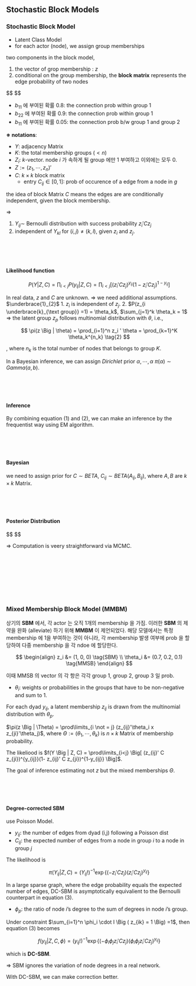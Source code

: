 
## Stochastic Block Models

### Stochastic Block Model

- Latent Class Model
- for each actor (node), we assign group memberships

two components in the block model,

1. the vector of grop membership : $z$
2. conditional on the group membership, the **block matrix** represents the edge probability of two nodes


$$
\begin{align}
&
\begin{bmatrix}
0.8 & 0.05 & 0.02 \\
0.05 & 0.9 & 0.03 \\
0.02 & 0.03 & 0.7
\end{bmatrix}

&&
\begin{bmatrix}
b_{11} & b_{12} & b_{13} \\
b_{21} & b_{22} & b_{23}  \\
b_{31} & b_{32} & b_{32} 
\end{bmatrix}

\end{align}
$$

- $b_{11}$ 에 부여된 확률 0.8: the connection prob within group 1
- $b_{22}$ 에 부여된 확률 0.9: the connection prob within group 1
- $b_{11}$ 에 부여된 확률 0.05: the connection prob b/w group 1 and group 2



**※ notations**:

- $Y$: adjacency Matrix
- $K$: the total membership groups ($<n$)
- $Z_i$: $k$-vector. node $i$ 가 속하게 될 group 에만 $1$ 부여하고 이외에는 모두 $0$.
- $Z := (z_1 , \cdots, z_n)'$
- $C$: $k \times k$ block matrix
  - entry $C_{ij} \in [0,1]$: prob of occurence of a edge from a node in $g$
  
  


the idea of block Matrix $C$ means the edges are are conditionally independent, given the block membership.


$\Rightarrow$ 

1. $Y_{ij} \sim$ Bernoulli distribution with success probability $z_i ' C z_j$
2. independent of $Y_{kl}$ for $(i,j) \not = (k,l)$, given $z_i$ and $z_j$.








<br>
<br>
<br>






#### Likelihood function

$$
P (Y \Big | Z, C) = \prod_{i<j} P (y_{ij} \Big | Z, C)
= \prod_{i<j}
\Bigg [  \Big (z_i ' Cz_j \Big )^{y_{ij}}
 \Big (1-z_i ' Cz_j \Big )^{1-y_{ij}}
 \Bigg ] \tag{1}
$$



In real data, $z$ and $C$ are unknown. $\Rightarrow$ we need additional assumptions.
$\underbrace{1}_{2}$
1. $z_i$ is independent of $z_j$.
2. $P(z_{i \underbrace{k}_{\text group}} =1) = \theta_k$, $\sum_{j=1}^k \theta_k = 1$  $\Rightarrow$ the latent group $z_p$ follows multinomial distribution with $\theta$, i.e.,

$$
\pi(z \Big | \theta) = \prod_{i=1}^n z_i ' \theta = \prod_{k=1}^K \theta_k^{n_k} \tag{2}
$$

, where $n_k$ is the total number of nodes that belongs to group $K$.


In a Bayesian inference, we can assign $Dirichlet$ prior $\alpha, \cdots, \alpha$ $\pi(\alpha) \sim Gamma (a,b)$.





<br>
<br>
<br>





#### Inference

By combining equation (1) and (2), we can make an inference by the frequentist way using EM algorithm.





<br>
<br>
<br>





#### Bayesian

we need to assign prior for $C \sim BETA$, $C_{ij} \sim BETA(A_{ij}, B_{ij})$, where $A, B$ are $k \times k$ Matrix.





<br>
<br>
<br>






#### Posterior Distribution 

$$
\begin{alignat}{2}



\pi(Z , \theta, C , \alpha  \Big | Y) 

 & \propto f(Y \Big | Z , \theta, C , \alpha) 
 && \cdot \pi(Z , \theta, C , \alpha)

\\

& = f(Y \Big | Z , \theta, C , \alpha)
 && \cdot \pi(Z \Big | \theta, C , \alpha)
 && \cdot \pi(\theta \Big | C , \alpha)
 && \cdot \pi(C, \alpha)


\\

& = f(Y \Big | Z , C)
 && \cdot \pi(Z \Big | \theta)
 && \cdot \pi(\theta \Big | \alpha)
 && \cdot \pi(C)
 \cdot \pi(\alpha)

\\
& \propto \prod_{i<j} \Big[ (z_i' C z_j)^{y_{ij}}(1- z_i' C z_j)^{1-y_{ij}} \Big]
 && \cdot \prod_{k=1}^K \theta_k^{n_k} 
\Bigg[\Gamma(k \alpha) \Big \{ \sum^k_{i=} \theta_k = 1 \prod_{i=1}^k \frac{\theta_z^{\alpha-1}}{\Gamma(\alpha)}\Big \} \Bigg]
 && \cdot\prod^k_{i<j} \Big[ C_{ij}^{A_{ij}-1} (1-C_{ij})^{B_{ij}-1} \Big]
 && \cdot \alpha^{a-1} e^{-b \alpha}

\end{alignat}
$$

$\Rightarrow$ Computation is veery straightforward via MCMC.







<br>
<br>
<br>









<br>
<br>
<br>






### Mixed Membership Block Model (MMBM)

상기의 **SBM** 에서, 각 actor 는 오직 1개의 membership 을 가짐. 이러한 **SBM** 의 제약을 완화 (alleviate) 하기 위해 **MMBM** 이 제언되었다. 해당 모델에서는 특정 membership 에 1을 부여하는 것이 아니라, 각 membership 발생 여부에 prob 을 할당하여 다중 membership 을 각 ndoe 에 할당한다.

$$
\begin{align}
z_i &= (1, 0, 0) \tag{SBM}
\\
\theta_i &= (0.7, 0.2, 0.1) \tag{MMSB}
\end{align}
$$

이때 MMSB 의 vector 의 각 항은 각각 group 1, group 2, group 3 일 prob.

- $\theta_i$: weights or probabilities in the groups that have to be non-negative and sum to 1.

For each dyad $y_{ij}$, a latent membership $z_{ij}$ is drawn from the multinomial distribution with $\theta_p$.

$\pi(z \Big | \Theta) = \prod\limits_{i \not = j} (z_{ij}'\theta_i x z_{ji}'\theta_j)$, where $\Theta := (\theta_1 , \cdots, \theta_k)$ is $n \times k$ Matrix of membership probability.

The likeliood is $f(Y \Big | Z, C) = \prod\limits_{i<j} \Big[ (z_{ij}' C z_{ji})^{y_{ij}}(1- z_{ij}' C z_{ji})^{1-y_{ij}} \Big]$.

The goal of inference estimating not $z$ but the mixed memberships $\Theta$.




<br>
<br>
<br>




#### Degree-corrected SBM

use Poisson Model.

- $y_{ij}$: the number of edges from dyad (i,j) following a Poisson dist
- $C_{ij}$: the expected number of edges from a node in group $i$ to a node in group $j$

The likelihood is 

$$
\pi(Y_{ij} \Big | Z, C) = (Y_{ij}!)^{-1} \exp \Big \{ (-z_i ' C z_j ) (z_i ' C z_j )^{y_{ij}}  \Big \} \tag{3}
$$

In a large sparse graph, where the edge probability equals the expected number of edges, DC-SBM is asymptotically equivalient to the Bernoulli counterpart in equation (3). 


- $\phi_p$: the ratio of node $i$'s degree to the sum of degrees in node $i$'s group.

Under constraint $\sum_{i=1}^n \phi_i \cdot I \Big ( z_{ik} = 1 \Big) =1$, then equation (3) becomes


$$
f(y_{ij} \Big | Z, C, \phi) = (y_{ij}!)^{-1} \exp \Big \{ (- \phi_i \phi_j z_i ' C z_j ) (\phi_i \phi_j z_i ' C z_j )^{y_{ij}}  \Big \}
$$

which is **DC-SBM**.

$\Rightarrow$ SBM ignores the variation of node degrees in a real network. 

With DC-SBM, we can make correction better.









































